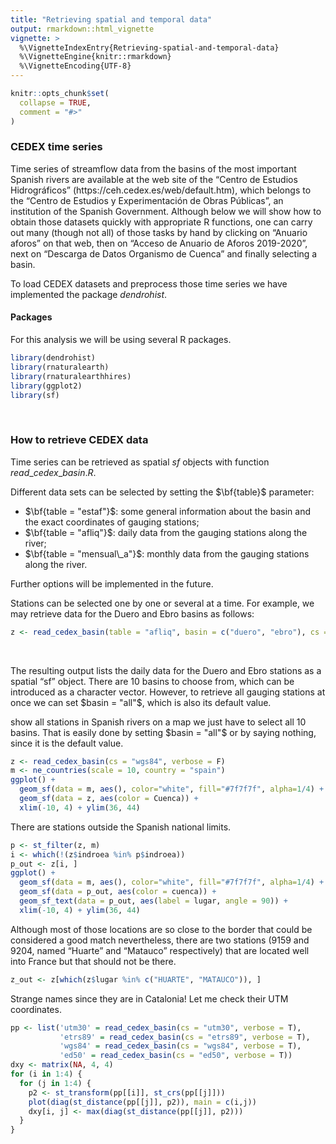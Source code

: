 ```yaml
---
title: "Retrieving spatial and temporal data"
output: rmarkdown::html_vignette
vignette: >
  %\VignetteIndexEntry{Retrieving-spatial-and-temporal-data}
  %\VignetteEngine{knitr::rmarkdown}
  %\VignetteEncoding{UTF-8}
---
```


```r
knitr::opts_chunk$set(
  collapse = TRUE,
  comment = "#>"
)
```

### CEDEX time series

Time series of streamflow data from the basins of the most important Spanish rivers are available at the web site of the "Centro de Estudios Hidrográficos" (https://ceh.cedex.es/web/default.htm), which belongs to the "Centro de Estudios y Experimentación de Obras Públicas", an institution of the Spanish Government. Although below we will show how to obtain those datasets quickly with appropriate R functions, one can carry out many (though not all) of those tasks by hand by clicking on "Anuario aforos" on that web, then on "Acceso de Anuario de Aforos 2019-2020", next on "Descarga de Datos Organismo de Cuenca" and finally selecting a basin.

To load CEDEX datasets and preprocess those time series we have implemented the package $dendrohist$.

#### Packages

For this analysis we will be using several R packages.

```r
library(dendrohist)
library(rnaturalearth)
library(rnaturalearthhires)
library(ggplot2)
library(sf)
```

<br>

### How to retrieve CEDEX data

Time series can be retrieved as spatial $sf$ objects with function $read\_cedex\_basin.R$.

Different data sets can be selected by setting the $\bf{table}$ parameter:

* $\bf{table = "estaf"}$: some general information about the basin and the exact coordinates of gauging stations;
* $\bf{table = "afliq"}$: daily data from the gauging stations along the river;
* $\bf{table = "mensual\_a"}$: monthly data from the gauging stations along the river.

Further options will be implemented in the future.

Stations can be selected one by one or several at a time. For example, we may retrieve data for the Duero and Ebro basins as follows:

```r
z <- read_cedex_basin(table = "afliq", basin = c("duero", "ebro"), cs = "wgs84", verbose = F)
```

<br>

The resulting output lists the daily data for the Duero and Ebro stations as a spatial "sf" object. There are 10 basins to choose from, which can be introduced as a character vector. However, to retrieve all gauging stations at once we can set $basin = "all"$, which is also its default value.


show all stations in Spanish rivers on a map we just have to select all 10 basins. That is easily done by setting $basin = "all"$ or by saying nothing, since it is the default value.




```r
z <- read_cedex_basin(cs = "wgs84", verbose = F)
m <- ne_countries(scale = 10, country = "spain")
ggplot() + 
  geom_sf(data = m, aes(), color="white", fill="#7f7f7f", alpha=1/4) +
  geom_sf(data = z, aes(color = Cuenca)) +
  xlim(-10, 4) + ylim(36, 44)
```


There are stations outside the Spanish national limits.

```r

p <- st_filter(z, m)
i <- which(!(z$indroea %in% p$indroea))
p_out <- z[i, ]
ggplot() + 
  geom_sf(data = m, aes(), color="white", fill="#7f7f7f", alpha=1/4) +
  geom_sf(data = p_out, aes(color = cuenca)) +
  geom_sf_text(data = p_out, aes(label = lugar, angle = 90)) +
  xlim(-10, 4) + ylim(36, 44)
```

Although most of those locations are so close to the border that could be considered a good match nevertheless, there are two stations (9159 and 9204, named "Huarte" and "Matauco" respectively) that are located well into France but that should not be there.

```r
z_out <- z[which(z$lugar %in% c("HUARTE", "MATAUCO")), ]
```

Strange names since they are in Catalonia! Let me check their UTM coordinates.

```r
pp <- list('utm30' = read_cedex_basin(cs = "utm30", verbose = T),
           'etrs89' = read_cedex_basin(cs = "etrs89", verbose = T),
           'wgs84' = read_cedex_basin(cs = "wgs84", verbose = T),
           'ed50' = read_cedex_basin(cs = "ed50", verbose = T))
dxy <- matrix(NA, 4, 4)
for (i in 1:4) {
  for (j in 1:4) {
    p2 <- st_transform(pp[[i]], st_crs(pp[[j]]))
    plot(diag(st_distance(pp[[j]], p2)), main = c(i,j))
    dxy[i, j] <- max(diag(st_distance(pp[[j]], p2)))
  }
}
```

